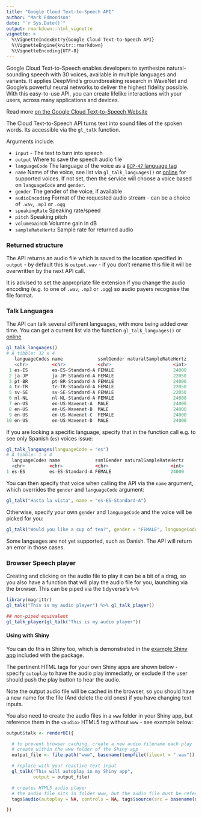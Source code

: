```yaml
---
title: "Google Cloud Text-to-Speech API"
author: "Mark Edmondson"
date: "`r Sys.Date()`"
output: rmarkdown::html_vignette
vignette: >
  %\VignetteIndexEntry{Google Cloud Text-to-Speech API}
  %\VignetteEngine{knitr::rmarkdown}
  %\VignetteEncoding{UTF-8}
---
```


Google Cloud Text-to-Speech enables developers to synthesize natural-sounding speech with 30 voices, available in multiple languages and variants. It applies DeepMind’s groundbreaking research in WaveNet and Google’s powerful neural networks to deliver the highest fidelity possible. With this easy-to-use API, you can create lifelike interactions with your users, across many applications and devices.

Read more [on the Google Cloud Text-to-Speech Website](https://cloud.google.com/text-to-speech/)

The Cloud Text-to-Speech API turns text into sound files of the spoken words.  Its accessible via the `gl_talk` function.

Arguments include:

* `input` - The text to turn into speech
* `output` Where to save the speech audio file
* `languageCode` The language of the voice as a [`BCP-47` language tag](https://tools.ietf.org/html/bcp47)
* `name` Name of the voice, see list via `gl_talk_languages()` or [online](https://cloud.google.com/text-to-speech/docs/voices) for supported voices.  If not set, then the service will choose a voice based on `languageCode` and `gender`.
* `gender` The gender of the voice, if available
* `audioEncoding` Format of the requested audio stream - can be a choice of `.wav`, `.mp3` or `.ogg`
* `speakingRate` Speaking rate/speed
* `pitch` Speaking pitch
* `volumeGainDb` Volumne gain in dB
* `sampleRateHertz` Sample rate for returned audio

### Returned structure

The API returns an audio file which is saved to the location specified in `output` - by default this is `output.wav` - if you don't rename this file it will be overwritten by the next API call.  

It is advised to set the appropriate file extension if you change the audio encoding (e.g. to one of `.wav`, `.mp3` or `.ogg`) so audio payers recognise the file format. 

### Talk Languages

The API can talk several different languages, with more being added over time.  You can get a current list via the function `gl_talk_languages()` or [online](https://cloud.google.com/text-to-speech/docs/voices)

```r
gl_talk_languages()
# A tibble: 32 x 4
   languageCodes name             ssmlGender naturalSampleRateHertz
   <chr>         <chr>            <chr>                       <int>
 1 es-ES         es-ES-Standard-A FEMALE                      24000
 2 ja-JP         ja-JP-Standard-A FEMALE                      22050
 3 pt-BR         pt-BR-Standard-A FEMALE                      24000
 4 tr-TR         tr-TR-Standard-A FEMALE                      22050
 5 sv-SE         sv-SE-Standard-A FEMALE                      22050
 6 nl-NL         nl-NL-Standard-A FEMALE                      24000
 7 en-US         en-US-Wavenet-A  MALE                        24000
 8 en-US         en-US-Wavenet-B  MALE                        24000
 9 en-US         en-US-Wavenet-C  FEMALE                      24000
10 en-US         en-US-Wavenet-D  MALE                        24000
```

If you are looking a specific language, specify that in the function call e.g. to see only Spanish (`es`)
voices issue:

```r
gl_talk_languages(languageCode = "es")
# A tibble: 1 x 4
  languageCodes name             ssmlGender naturalSampleRateHertz
  <chr>         <chr>            <chr>                       <int>
1 es-ES         es-ES-Standard-A FEMALE                      24000
```

You can then specify that voice when calling the API via the `name` argument, which overrides the `gender` and `languageCode` argument:

```r
gl_talk("Hasta la vista", name = "es-ES-Standard-A")
```

Otherwise, specify your own `gender` and `languageCode` and the voice will be picked for you:

```r
gl_talk("Would you like a cup of tea?", gender = "FEMALE", languageCode = "en-GB")
```

Some languages are not yet supported, such as Danish.  The API will return an error in those cases. 

### Browser Speech player

Creating and clicking on the audio file to play it can be a bit of a drag, so you also have a function that will play the audio file for you, launching via the browser.  This can be piped via the tidyverse's `%>%`

```r
library(magrittr)
gl_talk("This is my audio player") %>% gl_talk_player()

## non-piped equivalent
gl_talk_player(gl_talk("This is my audio player"))
```

#### Using with Shiny

You can do this in Shiny too, which is demonstrated in the [example Shiny app](https://github.com/ropensci/googleLanguageR/tree/master/inst/shiny/capture_speech) included with the package.

The pertinent HTML tags for your own Shiny apps are shown below - specify `autoplay` to have the audio play immediatly, or exclude if the user should push the play button to hear the audio.  

Note the output audio file will be cached in the browser, so you should have a new name for the file (And delete the old ones) if you have changing text inputs.

You also need to create the audio files in a `www` folder in your Shiny app, but reference them in the `<audio>` HTML5 tag without `www` - see example below:

```r
output$talk <- renderUI({

  # to prevent browser caching, create a new audio filename each play
  # create within the www folder of the Shiny app
  output_file <- file.path("www", basename(tempfile(fileext = ".wav"))

  # replace with your reactive text input
  gl_talk("This will autoplay in my Shiny app", 
          output = output_file)

  # creates HTML5 audio player
  # the audio file sits in folder www, but the audio file must be referenced without www
  tags$audio(autoplay = NA, controls = NA, tags$source(src = basename(output_file)))

})
```


